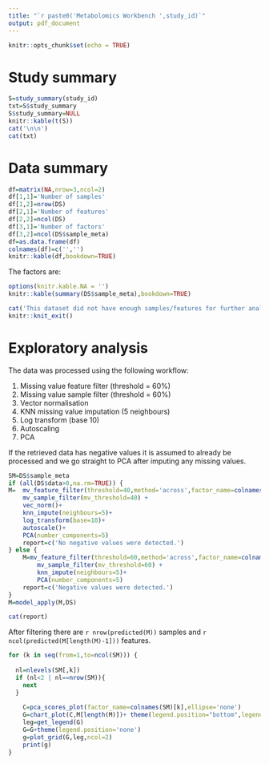 ```yaml
---
title: "`r paste0('Metabolomics Workbench ',study_id)`"
output: pdf_document
---
```


```r
knitr::opts_chunk$set(echo = TRUE)
```

# Study summary
```r
S=study_summary(study_id)
txt=S$study_summary
S$study_summary=NULL
knitr::kable(t(S))
cat('\n\n')
cat(txt)
```

# Data summary
```r
df=matrix(NA,nrow=3,ncol=2)
df[1,1]='Number of samples'
df[1,2]=nrow(DS)
df[2,1]='Number of features'
df[2,2]=ncol(DS)
df[3,1]='Number of factors'
df[3,2]=ncol(DS$sample_meta)
df=as.data.frame(df)
colnames(df)=c('','')
knitr::kable(df,bookdown=TRUE)
```
  
The factors are:

```r
options(knitr.kable.NA = '')
knitr::kable(summary(DS$sample_meta),bookdown=TRUE)
```
```r
cat('This dataset did not have enough samples/features for further analysis.')
knitr::knit_exit()
```

# Exploratory analysis
The data was processed using the following workflow:

1. Missing value feature filter (threshold = 60%)
2. Missing value sample filter (threshold = 60%)
3. Vector normalisation
4. KNN missing value imputation (5 neighbours)
5. Log transform (base 10)
6. Autoscaling
7. PCA

If the retrieved data has negative values it is assumed to already be processed and we go straight to PCA after imputing any missing values.

```r
SM=DS$sample_meta
if (all(DS$data>0,na.rm=TRUE)) {
M=  mv_feature_filter(threshold=40,method='across',factor_name=colnames(SM)[1]) +
    mv_sample_filter(mv_threshold=40) +
    vec_norm()+
    knn_impute(neighbours=5)+
    log_transform(base=10)+
    autoscale()+
    PCA(number_components=5)
    report=c('No negative values were detected.')
} else {
    M=mv_feature_filter(threshold=60,method='across',factor_name=colnames(SM)[1]) +
        mv_sample_filter(mv_threshold=60) +
        knn_impute(neighbours=5)+
        PCA(number_components=5)
    report=c('Negative values were detected.')
}
M=model_apply(M,DS)

cat(report)
```


After filtering there are `r nrow(predicted(M))` samples and `r ncol(predicted(M[length(M)-1]))` features.
  

```r
for (k in seq(from=1,to=ncol(SM))) {
  
  nl=nlevels(SM[,k])
  if (nl<2 | nl==nrow(SM)){
    next
  }
  
    C=pca_scores_plot(factor_name=colnames(SM)[k],ellipse='none')
    G=chart_plot(C,M[length(M)])+ theme(legend.position="bottom",legend.direction = 'vertical',legend.text = element_text(size=8),legend.title=element_text(size=8))+guides(colour=guide_legend(ncol=3))
    leg=get_legend(G)
    G=G+theme(legend.position='none')
    g=plot_grid(G,leg,ncol=2)
    print(g)
}
```
